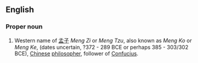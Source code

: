 ==English==

===Proper noun===
{{en-proper noun}}

# Western name of [[孟子]] ''Meng Zi'' or ''Meng Tzu'', also known as ''Meng Ko'' or ''Meng Ke'', (dates uncertain, ?372 - 289 BCE or perhaps 385 - 303/302 BCE), [[Chinese]] [[philosopher]], follower of [[Confucius]].